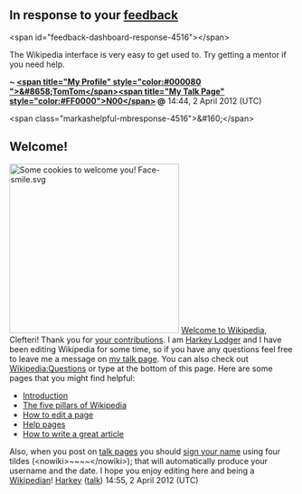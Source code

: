 <article id="35301185" title=User talk:Clefteri>
	<talkpage id="35301185" title="User talk:Clefteri">
==In response to your [[Special:FeedbackDashboard/28893|feedback]]==
&lt;span id=&quot;feedback-dashboard-response-4516&quot;&gt;&lt;/span&gt;

The Wikipedia interface is very easy to get used to. Try getting a mentor if you need help.

'''~ [[User:Tomtomn00|&lt;span title=&quot;My Profile&quot; style=&quot;color:#000080 &quot;&gt;&amp;#8658;TomTom&lt;/span&gt;]][[User talk:Tomtomn00|&lt;span title=&quot;My Talk Page&quot; style=&quot;color:#FF0000&quot;&gt;N00&lt;/span&gt;]] @''' 14:44, 2 April 2012 (UTC)

&lt;span class=&quot;markashelpful-mbresponse-4516&quot;&gt;&amp;#160;&lt;/span&gt;
==Welcome!==

[[Image:Chocolate chip cookies.jpg|thumb|300px|Some cookies to welcome you! [[File:Face-smile.svg|25px]]]] [[Wikipedia:Welcoming committee/Welcome to Wikipedia|Welcome to Wikipedia]], Clefteri! Thank you for [[Special:Contributions/Clefteri|your contributions]]. I am [[User:Harkey Lodger|Harkey Lodger]] and I have been editing Wikipedia for some time, so if you have any questions feel free to leave me a message on [[User talk:Harkey Lodger|my talk page]]. You can also check out [[Wikipedia:Questions]] or type {{tlx|helpme}} at the bottom of this page.  Here are some pages that you might find helpful:
* [[Wikipedia:Introduction|Introduction]]
* [[Wikipedia:Five pillars|The five pillars of Wikipedia]]
* [[Wikipedia:How to edit a page|How to edit a page]]
* [[Help:Contents|Help pages]]
* [[Wikipedia:Article development|How to write a great article]]
Also, when you post on [[Wikipedia:Talk page|talk pages]] you should [[Wikipedia:Sign your posts on talk pages|sign your name]] using four tildes (&lt;nowiki&gt;~~~~&lt;/nowiki&gt;); that will automatically produce your username and the date.  I hope you enjoy editing here and being a [[Wikipedia:Wikipedians|Wikipedian]]!  
[[User:Harkey Lodger|Harkey]] ([[User talk:Harkey Lodger|talk]]) 14:55, 2 April 2012 (UTC)
	</talkpage>
</article>